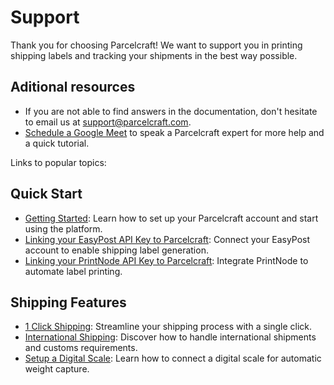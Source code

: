 # Support

Thank you for choosing Parcelcraft! We want to support you in printing shipping labels and tracking your shipments in the best way possible. 


## Aditional resources
- If you are not able to find answers in the documentation, don't hesitate to email us at [support@parcelcraft.com](mailto:support@parcelcraft.com).
- [Schedule a Google Meet](https://calendly.com/parcelcraft/meeting) to speak a Parcelcraft expert for more help and a quick tutorial.

Links to popular topics:

## Quick Start
- [Getting Started](/getting-started): Learn how to set up your Parcelcraft account and start using the platform.
- [Linking your EasyPost API Key to Parcelcraft](/getting-started/connect-easypost): Connect your EasyPost account to enable shipping label generation.
- [Linking your PrintNode API Key to Parcelcraft](/enable-1-click-shipping/setup-printnode-account): Integrate PrintNode to automate label printing.

## Shipping Features
- [1 Click Shipping](/enable-1-click-shipping): Streamline your shipping process with a single click.
- [International Shipping](/international-shipping): Discover how to handle international shipments and customs requirements.
- [Setup a Digital Scale](/additional-automation/setup-a-digital-scale): Learn how to connect a digital scale for automatic weight capture.
